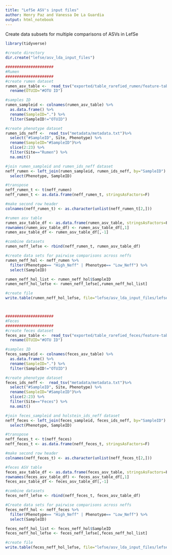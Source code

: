 ```yaml
---
title: "LefSe ASV's input files"
author: Henry Paz and Vanessa De La Guardia 
output: html_notebook
---
```


Create data subsets for multiple comparisons of ASVs in LefSe
```r
library(tidyverse)

#create directory
dir.create("lefse/asv_lda_input_files")

#####################
#Rumen
#####################
#create rumen dataset
rumen_asv_table <-  read_tsv("exported/table_rarefied_rumen/feature-table.txt", skip=1) %>% 
  rename(OTUID="#OTU ID")

#samples ID  
rumen_sampleid <- colnames(rumen_asv_table) %>% 
  as.data.frame() %>% 
  rename(SampleID=".") %>% 
  filter(SampleID!="OTUID")

#create phenotype dataset
rumen_ids_neff <-  read_tsv("metadata/metadata.txt")%>% 
  select("#SampleID", Site, Phenotype) %>% 
  rename(SampleID="#SampleID")%>% 
  slice(2:23) %>% 
  filter(Site=="Rumen") %>% 
  na.omit() 

#join rumen_sampleid and rumen_ids_neff dataset
neff_rumen <- left_join(rumen_sampleid, rumen_ids_neff, by="SampleID") %>% 
  select(Phenotype, SampleID)

#transpose
neff_rumen_t <- t(neff_rumen)
neff_rumen_t <- as.data.frame(neff_rumen_t, stringsAsFactors=F)

#make second row header
colnames(neff_rumen_t) <- as.character(unlist(neff_rumen_t[2,])) 

#rumen asv table
rumen_asv_table_df <- as.data.frame(rumen_asv_table, stringsAsFactors=F)
rownames(rumen_asv_table_df) <- rumen_asv_table_df[,1]
rumen_asv_table_df <- rumen_asv_table_df[,-1]

#combine datasets
rumen_neff_lefse <- rbind(neff_rumen_t, rumen_asv_table_df)

#create data sets for pairwise comparisons across neffs
rumen_neff_hol <- neff_rumen %>% 
  filter(Phenotype== "High_Neff" | Phenotype== "Low_Neff") %>% 
  select(SampleID)

rumen_neff_hol_list <- rumen_neff_hol$SampleID
rumen_neff_hol_lefse <- rumen_neff_lefse[,rumen_neff_hol_list]  

#create file
write.table(rumen_neff_hol_lefse, file="lefse/asv_lda_input_files/lefse_asv_input_rumen.txt", sep="\t", col.names=F, row.names=T, quote=F)



#####################
#Feces
#####################
#create feces dataset
feces_asv_table <-  read_tsv("exported/table_rarefied_feces/feature-table.txt", skip=1) %>% 
  rename(OTUID="#OTU ID")

#samples ID  
feces_sampleid <- colnames(feces_asv_table) %>% 
  as.data.frame() %>% 
  rename(SampleID=".") %>% 
  filter(SampleID!="OTUID")

#create phenotype dataset
feces_ids_neff <-  read_tsv("metadata/metadata.txt")%>% 
  select("#SampleID", Site, Phenotype) %>% 
  rename(SampleID="#SampleID")%>% 
  slice(2:23) %>% 
  filter(Site=="Feces") %>% 
  na.omit() 

#join feces_sampleid and holstein_ids_neff dataset
neff_feces <- left_join(feces_sampleid, feces_ids_neff, by="SampleID") %>% 
  select(Phenotype, SampleID) 

#transpose
neff_feces_t <- t(neff_feces)
neff_feces_t <- as.data.frame(neff_feces_t, stringsAsFactors=F)

#make second row header
colnames(neff_feces_t) <- as.character(unlist(neff_feces_t[2,]))

#feces ASV table
feces_asv_table_df <- as.data.frame(feces_asv_table, stringsAsFactors=F)
rownames(feces_asv_table_df) <- feces_asv_table_df[,1]
feces_asv_table_df <- feces_asv_table_df[,-1]

#combine datasets
feces_neff_lefse <- rbind(neff_feces_t, feces_asv_table_df)

#Create data sets for pairwise comparisons across neffs
feces_neff_hol <- neff_feces %>% 
  filter(Phenotype== "High_Neff" | Phenotype== "Low_Neff") %>% 
  select(SampleID)

feces_neff_hol_list <- feces_neff_hol$SampleID
feces_neff_hol_lefse <- feces_neff_lefse[,feces_neff_hol_list]  

#create file
write.table(feces_neff_hol_lefse, file="lefse/asv_lda_input_files/lefse_asv_input_feces", sep="\t", col.names=F, row.names=T, quote=F)
```


